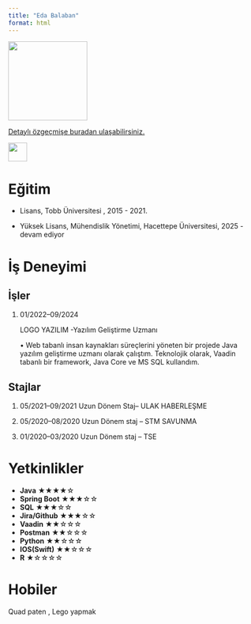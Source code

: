 ```yaml
---
title: "Eda Balaban"
format: html
---
```


![](/assets/images/edabalaban.jpg){fig-align="center" width="160"}

[Detaylı özgeçmişe buradan ulaşabilirsiniz.](/assets/edabalaban_CV.pdf "Eda Balaban")

[![](/assets/linkedin.png){fig-align="left" width="38"}](https://www.linkedin.com/in/edabalaban/)

# Eğitim

-   Lisans, Tobb Üniversitesi , 2015 - 2021.

-   Yüksek Lisans, Mühendislik Yönetimi, Hacettepe Üniversitesi, 2025 - devam ediyor

# İş Deneyimi

## İşler

1.  01/2022–09/2024

    LOGO YAZILIM -Yazılım Geliştirme Uzmanı

    • Web tabanlı insan kaynakları süreçlerini yöneten bir projede Java yazılım geliştirme uzmanı olarak çalıştım. Teknolojik olarak, Vaadin tabanlı bir framework, Java Core ve MS SQL kullandım.

## Stajlar

1.  05/2021–09/2021 Uzun Dönem Staj– ULAK HABERLEŞME

2.  05/2020–08/2020 Uzun Dönem staj – STM SAVUNMA

3.  01/2020–03/2020 Uzun Dönem staj – TSE

# Yetkinlikler

-   **Java** ★★★★☆
-   **Spring Boot** ★★★☆☆
-   **SQL** ★★★☆☆
-   **Jira/Github** ★★★☆☆
-   **Vaadin** ★★☆☆☆
-   **Postman** ★★☆☆☆
-   **Python** ★★☆☆☆
-   **IOS(Swift)** ★★☆☆☆
-   **R** ★☆☆☆☆

# Hobiler

Quad paten , Lego yapmak
